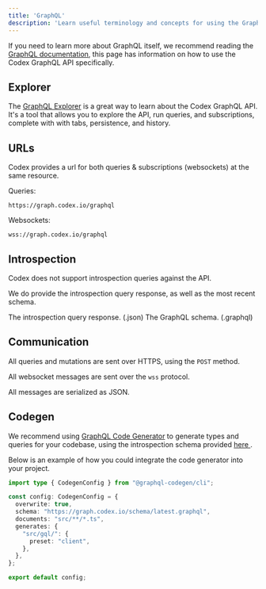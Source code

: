 ```yaml
---
title: 'GraphQL'
description: 'Learn useful terminology and concepts for using the GraphQL API'
---
```


<Tip>If you need to learn more about GraphQL itself, we recommend reading the [GraphQL documentation](https://graphql.org/learn/), this page has information on how to use the Codex GraphQL API specifically.</Tip>


## Explorer

The [GraphQL Explorer](/explore) is a great way to learn about the Codex GraphQL API.
It's a tool that allows you to explore the API, run queries, and subscriptions, complete with with tabs, persistence, and history.

## URLs

Codex provides a url for both queries & subscriptions (websockets) at the same resource.

Queries:
```
https://graph.codex.io/graphql
```

Websockets:
```
wss://graph.codex.io/graphql
```

## Introspection

Codex does not support introspection queries against the API.

We do provide the introspection query response, as well as the most recent schema.

<CardGroup cols={2}>
  <Card title="JSON" href="https://graph.codex.io/schema/latest.json">
    The introspection query response. (.json)
  </Card>
  <Card title="Schema" href="https://graph.codex.io/schema/latest.graphql">
    The GraphQL schema. (.graphql)
  </Card>
</CardGroup>


## Communication

All queries and mutations are sent over HTTPS, using the `POST` method.

All websocket messages are sent over the `wss` protocol.

All messages are serialized as JSON.

## Codegen

We recommend using [GraphQL Code Generator](https://www.graphql-code-generator.com/) to generate types and queries for your codebase, using the introspection schema provided [ here ](#introspection).

Below is an example of how you could integrate the code generator into your project.

```typescript codegen.ts expandable
import type { CodegenConfig } from "@graphql-codegen/cli";

const config: CodegenConfig = {
  overwrite: true,
  schema: "https://graph.codex.io/schema/latest.graphql",
  documents: "src/**/*.ts",
  generates: {
    "src/gql/": {
      preset: "client",
    },
  },
};

export default config;
```

